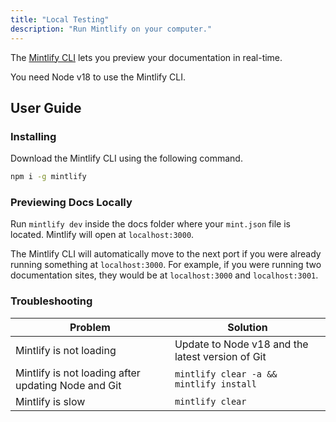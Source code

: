 ```yaml
---
title: "Local Testing"
description: "Run Mintlify on your computer."
---
```


The [Mintlify CLI](https://www.npmjs.com/package/mintlify) lets you preview your documentation in real-time.

You need Node v18 to use the Mintlify CLI.

## User Guide

### Installing

Download the Mintlify <Tooltip tip="Command-line Interface">CLI</Tooltip> using the following command.

```bash Terminal
npm i -g mintlify
```

### Previewing Docs Locally

Run `mintlify dev` inside the docs folder where your `mint.json` file is located. Mintlify will open at `localhost:3000`.

<Tip>

The Mintlify CLI will automatically move to the next port if you were already running something at `localhost:3000`. For example, if you were running two documentation sites, they would be at `localhost:3000` and `localhost:3001`.

</Tip>

### Troubleshooting

| Problem                                             | Solution                                         |
| --------------------------------------------------- | ------------------------------------------------ |
| Mintlify is not loading                             | Update to Node v18 and the latest version of Git |
| Mintlify is not loading after updating Node and Git | `mintlify clear -a && mintlify install`          |
| Mintlify is slow                                    | `mintlify clear`                                 |
